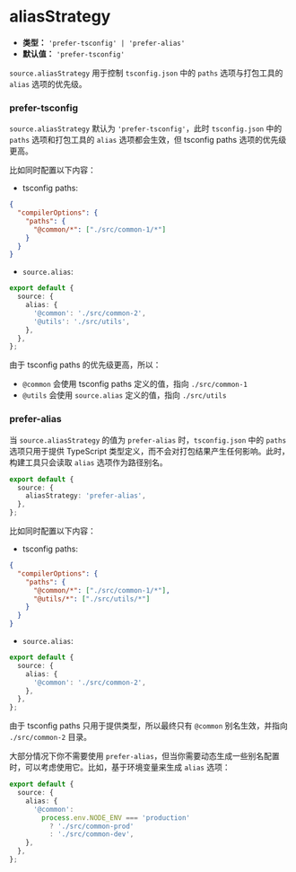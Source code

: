 # aliasStrategy

- **类型：** `'prefer-tsconfig' | 'prefer-alias'`
- **默认值：** `'prefer-tsconfig'`

`source.aliasStrategy` 用于控制 `tsconfig.json` 中的 `paths` 选项与打包工具的 `alias` 选项的优先级。

### prefer-tsconfig

`source.aliasStrategy` 默认为 `'prefer-tsconfig'`，此时 `tsconfig.json` 中的 `paths` 选项和打包工具的 `alias` 选项都会生效，但 tsconfig paths 选项的优先级更高。

比如同时配置以下内容：

- tsconfig paths:

```json title="tsconfig.json"
{
  "compilerOptions": {
    "paths": {
      "@common/*": ["./src/common-1/*"]
    }
  }
}
```

- `source.alias`:

```ts
export default {
  source: {
    alias: {
      '@common': './src/common-2',
      '@utils': './src/utils',
    },
  },
};
```

由于 tsconfig paths 的优先级更高，所以：

- `@common` 会使用 tsconfig paths 定义的值，指向 `./src/common-1`
- `@utils` 会使用 `source.alias` 定义的值，指向 `./src/utils`

### prefer-alias

当 `source.aliasStrategy` 的值为 `prefer-alias` 时，`tsconfig.json` 中的 `paths` 选项只用于提供 TypeScript 类型定义，而不会对打包结果产生任何影响。此时，构建工具只会读取 `alias` 选项作为路径别名。

```ts
export default {
  source: {
    aliasStrategy: 'prefer-alias',
  },
};
```

比如同时配置以下内容：

- tsconfig paths:

```json title="tsconfig.json"
{
  "compilerOptions": {
    "paths": {
      "@common/*": ["./src/common-1/*"],
      "@utils/*": ["./src/utils/*"]
    }
  }
}
```

- `source.alias`:

```ts
export default {
  source: {
    alias: {
      '@common': './src/common-2',
    },
  },
};
```

由于 tsconfig paths 只用于提供类型，所以最终只有 `@common` 别名生效，并指向 `./src/common-2` 目录。

大部分情况下你不需要使用 `prefer-alias`，但当你需要动态生成一些别名配置时，可以考虑使用它。比如，基于环境变量来生成 `alias` 选项：

```ts
export default {
  source: {
    alias: {
      '@common':
        process.env.NODE_ENV === 'production'
          ? './src/common-prod'
          : './src/common-dev',
    },
  },
};
```
